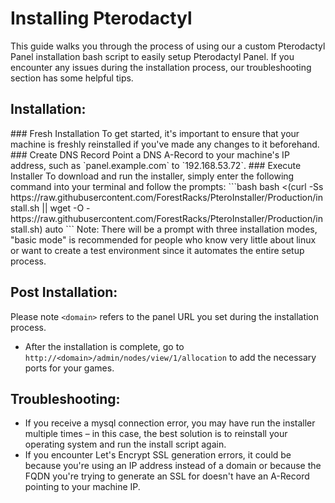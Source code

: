 
# Installing Pterodactyl
This guide walks you through the process of using our a custom Pterodactyl Panel installation bash script to easily setup Pterodactyl Panel. If you encounter any issues during the installation process, our troubleshooting section has some helpful tips.

## Installation:
<Steps>
### Fresh Installation
To get started, it's important to ensure that your machine is freshly reinstalled if you've made any changes to it beforehand. 
### Create DNS Record
Point a DNS A-Record to your machine's IP address, such as `panel.example.com` to `192.168.53.72`.
### Execute Installer
To download and run the installer, simply enter the following command into your terminal and follow the prompts:
```bash
bash <(curl -Ss https://raw.githubusercontent.com/ForestRacks/PteroInstaller/Production/install.sh || wget -O - https://raw.githubusercontent.com/ForestRacks/PteroInstaller/Production/install.sh) auto
```
Note: There will be a prompt with three installation modes, "basic mode" is recommended for people who know very little about linux or want to create a test environment since it automates the entire setup process.
</Steps>

## Post Installation:
Please note `<domain>` refers to the panel URL you set during the installation process.
* After the installation is complete, go to `http://<domain>/admin/nodes/view/1/allocation` to add the necessary ports for your games.

## Troubleshooting:
* If you receive a mysql connection error, you may have run the installer multiple times – in this case, the best solution is to reinstall your operating system and run the install script again.
* If you encounter Let's Encrypt SSL generation errors, it could be because you're using an IP address instead of a domain or because the FQDN you're trying to generate an SSL for doesn't have an A-Record pointing to your machine IP.